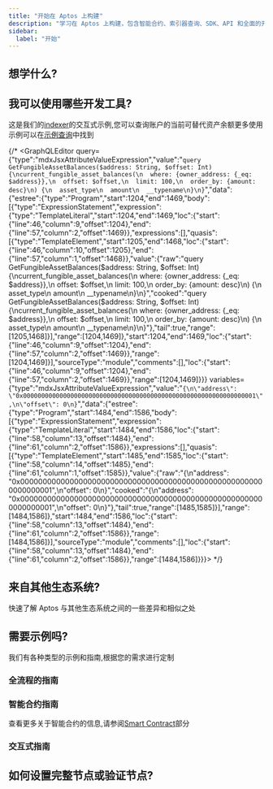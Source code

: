 ```yaml
---
title: "开始在 Aptos 上构建"
description: "学习在 Aptos 上构建，包含智能合约、索引器查询、SDK、API 和全面的开发者资源"
sidebar:
  label: "开始"
---
```


## 想学什么?

<CardGrid>
  <LinkCard href="/zh/build/smart-contracts" title="智能合约" description="学习如何使用 Move 编程语言在 Aptos 上编写智能合约" />

  <LinkCard href="/zh/build/indexer" title="查询数据" description="使用 Aptos Indexer 高效地查询链上数据" />

  <LinkCard href="/zh/network/blockchain/blockchain-deep-dive" title="区块链基础设施" description="了解 Aptos 区块链基础设施的不同组成部分" />
</CardGrid>


## 我可以使用哪些开发工具?

<CardGrid>
  <LinkCard href="/zh/build/sdks" title="SDK" description="使用我们的 TypeScript、Python、Rust 和其他 SDK 提交交易和读取链上数据" />

  <LinkCard href="/zh/build/indexer" title="索引器" description="查询链上数据，如账户余额、历史交易、账户的 NFT 等" />

  <LinkCard href="/zh/build/cli" title="命令行界面" description="使用 Aptos CLI 编译和分析 Move 智能合约，运行本地网络等" />
</CardGrid>

这是我们的[indexer](/zh/build/indexer)的交互式示例,您可以查询账户的当前可替代资产余额更多使用示例可以在[示例查询](/zh/build/indexer/indexer-api/fungible-asset-balances)中找到

{/* <GraphQLEditor query={"type":"mdxJsxAttributeValueExpression","value":"`query GetFungibleAssetBalances($address: String, $offset: Int) {\ncurrent_fungible_asset_balances(\n  where: {owner_address: {_eq: $address}},\n  offset: $offset,\n  limit: 100,\n  order_by: {amount: desc}\n) {\n  asset_type\n  amount\n  __typename\n}\n}`","data":{"estree":{"type":"Program","start":1204,"end":1469,"body":[{"type":"ExpressionStatement","expression":{"type":"TemplateLiteral","start":1204,"end":1469,"loc":{"start":{"line":46,"column":9,"offset":1204},"end":{"line":57,"column":2,"offset":1469}},"expressions":[],"quasis":[{"type":"TemplateElement","start":1205,"end":1468,"loc":{"start":{"line":46,"column":10,"offset":1205},"end":{"line":57,"column":1,"offset":1468}},"value":{"raw":"query GetFungibleAssetBalances($address: String, $offset: Int) {\ncurrent_fungible_asset_balances(\n  where: {owner_address: {_eq: $address}},\n  offset: $offset,\n  limit: 100,\n  order_by: {amount: desc}\n) {\n  asset_type\n  amount\n  __typename\n}\n}","cooked":"query GetFungibleAssetBalances($address: String, $offset: Int) {\ncurrent_fungible_asset_balances(\n  where: {owner_address: {_eq: $address}},\n  offset: $offset,\n  limit: 100,\n  order_by: {amount: desc}\n) {\n  asset_type\n  amount\n  __typename\n}\n}"},"tail":true,"range":[1205,1468]}],"range":[1204,1469]},"start":1204,"end":1469,"loc":{"start":{"line":46,"column":9,"offset":1204},"end":{"line":57,"column":2,"offset":1469}},"range":[1204,1469]}],"sourceType":"module","comments":[],"loc":{"start":{"line":46,"column":9,"offset":1204},"end":{"line":57,"column":2,"offset":1469}},"range":[1204,1469]}}} variables={"type":"mdxJsxAttributeValueExpression","value":"`{\n\"address\": \"0x0000000000000000000000000000000000000000000000000000000000000001\",\n\"offset\": 0\n}`","data":{"estree":{"type":"Program","start":1484,"end":1586,"body":[{"type":"ExpressionStatement","expression":{"type":"TemplateLiteral","start":1484,"end":1586,"loc":{"start":{"line":58,"column":13,"offset":1484},"end":{"line":61,"column":2,"offset":1586}},"expressions":[],"quasis":[{"type":"TemplateElement","start":1485,"end":1585,"loc":{"start":{"line":58,"column":14,"offset":1485},"end":{"line":61,"column":1,"offset":1585}},"value":{"raw":"{\n\"address\": \"0x0000000000000000000000000000000000000000000000000000000000000001\",\n\"offset\": 0\n}","cooked":"{\n\"address\": \"0x0000000000000000000000000000000000000000000000000000000000000001\",\n\"offset\": 0\n}"},"tail":true,"range":[1485,1585]}],"range":[1484,1586]},"start":1484,"end":1586,"loc":{"start":{"line":58,"column":13,"offset":1484},"end":{"line":61,"column":2,"offset":1586}},"range":[1484,1586]}],"sourceType":"module","comments":[],"loc":{"start":{"line":58,"column":13,"offset":1484},"end":{"line":61,"column":2,"offset":1586}},"range":[1484,1586]}}}></GraphQLEditor> */}

## 来自其他生态系统?

快速了解 Aptos 与其他生态系统之间的一些差异和相似之处

<CardGrid>
  <LinkCard href="/zh/build/get-started/ethereum-cheatsheet" title="Ethereum / EVM 到 Aptos 的备忘单" />

  <LinkCard href="/zh/build/get-started/solana-cheatsheet" title="Solana / SVM 到 Aptos 的备忘单" />

  <LinkCard href="/zh/network/blockchain/move#comparison-to-other-vms" title="虚拟机比较" />
</CardGrid>

## 需要示例吗?

我们有各种类型的示例和指南,根据您的需求进行定制

### 全流程的指南

<CardGrid>
  <LinkCard href="/zh/build/guides/first-transaction" title="你的第一笔交易" description="本教程介绍了如何生成和提交交易到 Aptos 区块链，并验证这些提交的交易" />

  <LinkCard href="/zh/build/guides/your-first-nft" title="你的第一个 NFT" description="本教程介绍了如何在 Aptos 区块链上创建和转移非同质化资产" />

  <LinkCard href="/zh/build/guides/first-fungible-asset" title="你的第一个可替代资产" description="本教程介绍了如何编译、部署和铸造你自己的可替代资产（FA），名为 FACoin 的代币" />
</CardGrid>

### 智能合约指南

查看更多关于智能合约的信息,请参阅[Smart Contract](/zh/build/smart-contracts)部分

<CardGrid>
  <LinkCard href="/zh/build/guides/build-e2e-dapp/1-create-smart-contract" title="创建智能合约" description="这是在 Aptos 上构建端到端 dapp 的教程的第一章" />

  <LinkCard href="https://github.com/aptos-labs/aptos-core/tree/main/aptos-move/move-examples" title="Aptos Move 示例" description="30+ 个关于在 Aptos 上开发 Move 的示例" target="_blank" />

  <LinkCard href="https://github.com/aptos-labs/aptos-core/tree/main/aptos-move/move-examples/move-tutorial" title="Move 教程" description="介绍了使用 Move 进行编程的基础知识" target="_blank" />
</CardGrid>

### 交互式指南

<CardGrid>
  <LinkCard href="https://learn.aptoslabs.com/en/workshops" title="Aptos Learn" description="基础和高级指南" target="_blank" />

  <LinkCard href="https://movespiders.com" title="Move Spiders" description="通过开发者友好的 Move Spiders 了解 Move" target="_blank" />

  <LinkCard href="https://www.aptosshores.com" title="Aptos Shores" description="通过 Aptos Shores 了解 Move" target="_blank" />
</CardGrid>

## 如何设置完整节点或验证节点?

<CardGrid>
  <LinkCard href="/zh/network/nodes/full-node" title="设置完整节点" />

  <LinkCard href="/zh/network/nodes/validator-node" title="设置验证节点" />
</CardGrid>
